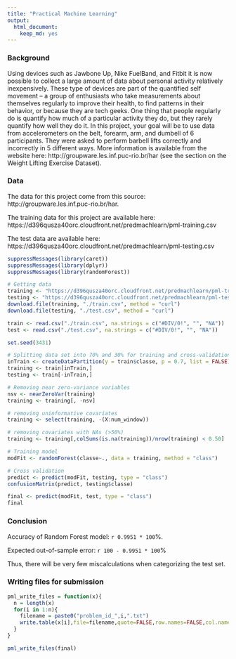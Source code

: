 ```yaml
---
title: "Practical Machine Learning"
output: 
  html_document: 
    keep_md: yes
---
```


### Background

Using devices such as Jawbone Up, Nike FuelBand, and Fitbit it is now possible to collect a large amount of data about personal activity relatively inexpensively. These type of devices are part of the quantified self movement – a group of enthusiasts who take measurements about themselves regularly to improve their health, to find patterns in their behavior, or because they are tech geeks. One thing that people regularly do is quantify how much of a particular activity they do, but they rarely quantify how well they do it. In this project, your goal will be to use data from accelerometers on the belt, forearm, arm, and dumbell of 6 participants. They were asked to perform barbell lifts correctly and incorrectly in 5 different ways. More information is available from the website here: http://groupware.les.inf.puc-rio.br/har (see the section on the Weight Lifting Exercise Dataset). 


### Data 

The data for this project come from this source: http://groupware.les.inf.puc-rio.br/har.

The training data for this project are available here: 
https://d396qusza40orc.cloudfront.net/predmachlearn/pml-training.csv

The test data are available here: 
https://d396qusza40orc.cloudfront.net/predmachlearn/pml-testing.csv

```r
suppressMessages(library(caret))
suppressMessages(library(dplyr))
suppressMessages(library(randomForest))

# Getting data
training <- "https://d396qusza40orc.cloudfront.net/predmachlearn/pml-training.csv"
testing <- "https://d396qusza40orc.cloudfront.net/predmachlearn/pml-testing.csv"
download.file(training, "./train.csv", method = "curl")
download.file(testing, "./test.csv", method = "curl")

train <- read.csv("./train.csv", na.strings = c("#DIV/0!", "", "NA"))
test <- read.csv("./test.csv", na.strings = c("#DIV/0!", "", "NA"))  

set.seed(3431)

# Splitting data set into 70% and 30% for training and cross-validation respectively.
inTrain <- createDataPartition(y = train$classe, p = 0.7, list = FALSE)
training <- train[inTrain,]
testing <- train[-inTrain,]

# Removing near zero-variance variables
nsv <- nearZeroVar(training)
training <- training[, -nsv]

# removing uninformative covariates
training <- select(training, -(X:num_window))

# removing covariates with NAs (>50%)
training <- training[,colSums(is.na(training))/nrow(training) < 0.50]

# Training model
modFit <- randomForest(classe~., data = training, method = "class")

# Cross validation
predict <- predict(modFit, testing, type = "class")
confusionMatrix(predict, testing$classe)

final <- predict(modFit, test, type = "class")
final
```
### Conclusion
Accuracy of Random Forest model: `r 0.9951 * 100`%.

Expected out-of-sample error:  `r 100 - 0.9951 * 100`%

Thus, there will be very few miscalculations when categorizing the test set.

### Writing files for submission

```r
pml_write_files = function(x){
  n = length(x)
  for(i in 1:n){
    filename = paste0("problem_id_",i,".txt")
    write.table(x[i],file=filename,quote=FALSE,row.names=FALSE,col.names=FALSE)
  }
}

pml_write_files(final)
```